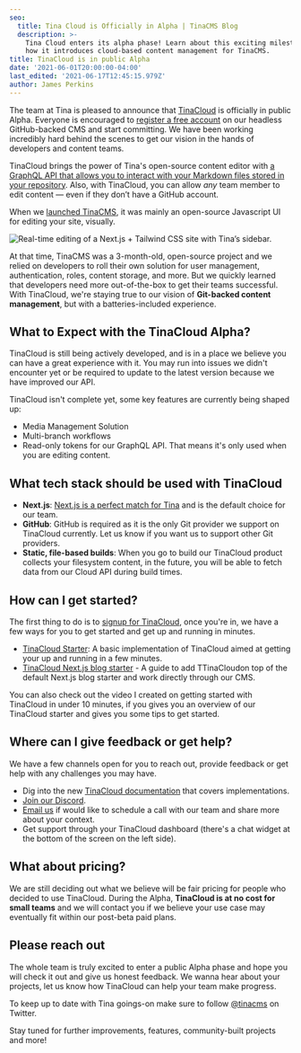 ```yaml
---
seo:
  title: Tina Cloud is Officially in Alpha | TinaCMS Blog
  description: >-
    Tina Cloud enters its alpha phase! Learn about this exciting milestone and
    how it introduces cloud-based content management for TinaCMS.
title: TinaCloud is in public Alpha
date: '2021-06-01T20:00:00-04:00'
last_edited: '2021-06-17T12:45:15.979Z'
author: James Perkins
---
```


The team at Tina is pleased to announce that [TinaCloud](/) is officially in public Alpha. Everyone is encouraged to [register a free account](https://app.tina.io/register) on our headless GitHub-backed CMS and start committing. We have been working incredibly hard behind the scenes to get our vision in the hands of developers and content teams.

TinaCloud brings the power of Tina's open-source content editor with [a GraphQL API that allows you to interact with your Markdown files stored in your repository](/blog/using-graphql-with-the-filesystem/). Also, with TinaCloud, you can allow *any* team member to edit content — even if they don’t have a GitHub account.

When we [launched TinaCMS](https://www.youtube.com/watch?v=iPDCmbaEF0Y), it was mainly an open-source Javascript UI for editing your site, visually.

![Real-time editing of a Next.js + Tailwind CSS site with Tina’s sidebar.](/img/blog/tina-cms-visual-editing.gif "Real-time editing of a Next.js + Tailwind CSS site with Tina’s sidebar.")

At that time, TinaCMS was a 3-month-old, open-source project and we relied on developers to roll their own solution for user management, authentication, roles, content storage, and more. But we quickly learned that developers need more out-of-the-box to get their teams successful. With TinaCloud, we're staying true to our vision of **Git-backed content management**, but with a batteries-included experience.

## What to Expect with the TinaCloud Alpha?

TinaCloud is still being actively developed, and is in a place we believe you can have a great experience with it. You may run into issues we didn't encounter yet or be required to update to the latest version because we have improved our API.

TinaCloud isn't complete yet, some key features are currently being shaped up:

* Media Management Solution
* Multi-branch workflows
* Read-only tokens for our GraphQL API. That means it's only used when you are editing content.

## What tech stack should be used with TinaCloud

* **Next.js**: [Next.js is a perfect match for Tina](/blog/tina-cloud-and-nextjs-the-perfect-match/) and is the default choice for our team.
* **GitHub**: GitHub is required as it is the only Git provider we support on TinaCloud currently. Let us know if you want us to support other Git providers.
* **Static, file-based builds**: When you go to build our TinaCloud product collects your filesystem content, in the future, you will be able to fetch data from our Cloud API during build times.

## How can I get started?

The first thing to do is to [signup for TinaCloud](https://app.tina.io/register), once you're in, we have a few ways for you to get started and get up and running in minutes.

* [TinaCloud Starter](https://github.com/tinacms/tina-cloud-starter): A basic implementation of TinaCloud aimed at getting your up and running in a few minutes.
* [TinaCloud Next.js blog starter](/guides/tina-cloud/existing-site/overview/) - A guide to add TTinaCloudon top of the default Next.js blog starter and work directly through our CMS.

You can also check out the video I created on getting started with TinaCloud in under 10 minutes, if you gives you an overview of our TinaCloud starter and gives you some tips to get started.

<Youtube embedSrc="https://www.youtube.com/embed/Y-fG7qzoHKw" />

## Where can I give feedback or get help?

We have a few channels open for you to reach out, provide feedback or get help with any challenges you may have.

* Dig into the new [TinaCloud documentation](/docs/tina-cloud/) that covers implementations.
* [Join our Discord](https://discord.gg/zumN63Ybpf).
* [Email us](mailto\:support@tina.io) if would like to schedule a call with our team and share more about your context.
* Get support through your TinaCloud dashboard (there's a chat widget at the bottom of the screen on the left side).

## What about pricing?

We are still deciding out what we believe will be fair pricing for people who decided to use TinaCloud. During the Alpha, **TinaCloud is at no cost for small teams** and we will contact you if we believe your use case may eventually fit within our post-beta paid plans.

## Please reach out

The whole team is truly excited to enter a public Alpha phase and hope you will check it out and give us honest feedback. We wanna hear about your projects, let us know how TinaCloud can help your team make progress.

To keep up to date with Tina goings-on make sure to follow [@tinacms](https://twitter.com/tinacms) on Twitter.

Stay tuned for further improvements, features, community-built projects and more!
